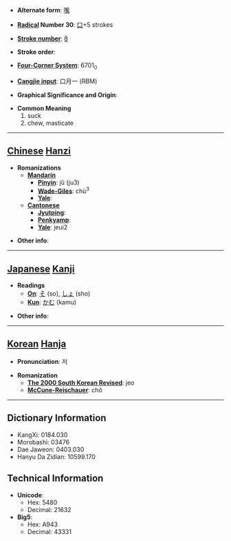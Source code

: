 * '''Alternate form''': [[嘴]]

* '''[[Wiktionary:Chinese radical index| Radical]] Number 30''': [[Wiktionary:Chinese radical index 口|口]]+5 strokes

* '''[[Wiktionary:Chinese total strokes index|Stroke number]]''': [[Wiktionary:Chinese total strokes index 8|8]]

* '''Stroke order''': 

* '''[[Wiktionary:Chinese four corner index|Four-Corner System]]''': 6701<sub>0</sub>

* '''[[Wiktionary:Chinese Cangjie index|Cangjie input]]''': 口月一 (RBM)

* '''Graphical Significance and Origin''': 

* '''Common Meaning'''
*#suck
*# chew, masticate


----

== [[Chinese]] [[Hanzi]] ==

* '''Romanizations'''
** '''[[Mandarin]]'''
*** '''[[Pinyin]]''': jǔ (ju3)
*** '''[[Wade-Giles]]''': chü<sup>3</sup>
*** '''[[Yale]]''': 
** '''[[Cantonese]]'''
*** '''[[Jyutping]]''':
*** '''[[Penkyamp]]''': 
*** '''[[Yale]]''': jeui2

* '''Other info''': 

----

== [[Japanese]] [[Kanji]] ==

* '''Readings'''
** '''[[On]]''': [[そ]] (so), [[しょ]] (sho)
** '''[[Kun]]''': [[かむ]] (kamu)

* '''Other info''':  

----

== [[Korean]] [[Hanja]] ==

* '''Pronunciation''': 저

* '''Romanization'''
** '''[[The 2000 South Korean Revised Romanization|The 2000 South Korean Revised]]''': jeo
** '''[[McCune-Reischauer]]''': chŏ

----

== Dictionary Information ==

* KangXi: 0184.030
* Morobashi: 03476
* Dae Jaweon: 0403.030
* Hanyu Da Zidian: 10599.170

== Technical Information ==

* '''Unicode''':
** Hex: 5480
** Decimal: 21632
* '''Big5''':
** Hex: A943
** Decimal: 43331